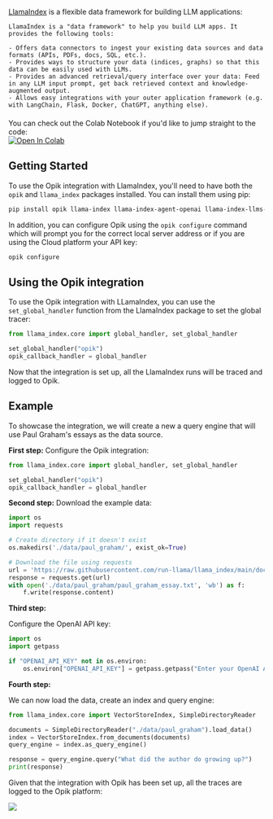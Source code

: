 [LlamaIndex](https://github.com/run-llama/llama_index) is a flexible data framework for building LLM applications:

    LlamaIndex is a "data framework" to help you build LLM apps. It provides the following tools:

    - Offers data connectors to ingest your existing data sources and data formats (APIs, PDFs, docs, SQL, etc.).
    - Provides ways to structure your data (indices, graphs) so that this data can be easily used with LLMs.
    - Provides an advanced retrieval/query interface over your data: Feed in any LLM input prompt, get back retrieved context and knowledge-augmented output.
    - Allows easy integrations with your outer application framework (e.g. with LangChain, Flask, Docker, ChatGPT, anything else).

<div style="display: flex; align-items: center; flex-wrap: wrap; margin: 20px 0;">
  <span style="margin-right: 10px;">
    You can check out the Colab Notebook if you'd like to jump straight to the code:
  </span>
  <a
    href="https://colab.research.google.com/github/comet-ml/opik/blob/main/apps/opik-documentation/documentation/docs/cookbook/llama-index.ipynb"
    target="_blank"
    rel="noopener noreferrer"
  >
    <img
      src="https://colab.research.google.com/assets/colab-badge.svg"
      alt="Open In Colab"
      style="vertical-align: middle;"
    />
  </a>
</div>

## Getting Started

To use the Opik integration with LlamaIndex, you'll need to have both the `opik` and `llama_index` packages installed. You can install them using pip:

```bash
pip install opik llama-index llama-index-agent-openai llama-index-llms-openai llama-index-callbacks-opik
```

In addition, you can configure Opik using the `opik configure` command which will prompt you for the correct local server address or if you are using the Cloud platform your API key:

```bash
opik configure
```

## Using the Opik integration

To use the Opik integration with LLamaIndex, you can use the `set_global_handler` function from the LlamaIndex package to set the global tracer:

```python
from llama_index.core import global_handler, set_global_handler

set_global_handler("opik")
opik_callback_handler = global_handler
```

Now that the integration is set up, all the LlamaIndex runs will be traced and logged to Opik.

## Example

To showcase the integration, we will create a new a query engine that will use Paul Graham's essays as the data source.

**First step:**
Configure the Opik integration:

```python
from llama_index.core import global_handler, set_global_handler

set_global_handler("opik")
opik_callback_handler = global_handler
```

**Second step:**
Download the example data:

```python
import os
import requests

# Create directory if it doesn't exist
os.makedirs('./data/paul_graham/', exist_ok=True)

# Download the file using requests
url = 'https://raw.githubusercontent.com/run-llama/llama_index/main/docs/docs/examples/data/paul_graham/paul_graham_essay.txt'
response = requests.get(url)
with open('./data/paul_graham/paul_graham_essay.txt', 'wb') as f:
    f.write(response.content)
```

**Third step:**

Configure the OpenAI API key:

```python
import os
import getpass

if "OPENAI_API_KEY" not in os.environ:
    os.environ["OPENAI_API_KEY"] = getpass.getpass("Enter your OpenAI API key: ")
```

**Fourth step:**

We can now load the data, create an index and query engine:

```python
from llama_index.core import VectorStoreIndex, SimpleDirectoryReader

documents = SimpleDirectoryReader("./data/paul_graham").load_data()
index = VectorStoreIndex.from_documents(documents)
query_engine = index.as_query_engine()

response = query_engine.query("What did the author do growing up?")
print(response)
```

Given that the integration with Opik has been set up, all the traces are logged to the Opik platform:

<Frame>
  <img src="/img/tracing/llama_index_integration.png" />
</Frame>
